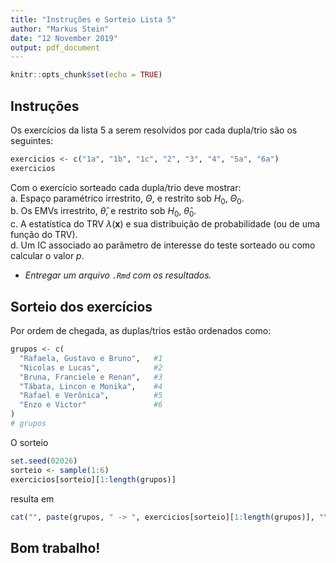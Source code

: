 ```yaml
---
title: "Instruções e Sorteio Lista 5"
author: "Markus Stein"
date: "12 November 2019"
output: pdf_document
---
```


```r
knitr::opts_chunk$set(echo = TRUE)
```

## Instruções

Os exercícios da lista 5 a serem resolvidos por cada dupla/trio são os seguintes:  
```r
exercicios <- c("1a", "1b", "1c", "2", "3", "4", "5a", "6a")
exercicios
```

Com o exercício sorteado cada dupla/trio deve mostrar:  
a. Espaço paramétrico irrestrito, $\Theta$, e restrito sob $H_0$, $\Theta_0$.  
b. Os EMVs irrestrito, $\widehat \theta$, e restrito sob $H_0$, $\widehat \theta_0$.  
c. A estatística do TRV $\lambda(\boldsymbol{x})$ e sua distribuição de probabilidade (ou de uma função do TRV).  
d. Um IC associado ao parâmetro de interesse do teste sorteado ou como calcular o valor *p*.

* *Entregar um arquivo `.Rmd` com os resultados.*

 
## Sorteio dos exercícios
Por ordem de chegada, as duplas/trios estão ordenados como:  
````r
grupos <- c(
  "Rafaela, Gustavo e Bruno",   #1
  "Nicolas e Lucas",            #2
  "Bruna, Franciele e Renan",   #3
  "Tábata, Lincon e Monika",    #4
  "Rafael e Verônica",          #5
  "Enzo e Victor"               #6
)
# grupos
````

O sorteio 

```r
set.seed(02026)
sorteio <- sample(1:6)
exercicios[sorteio][1:length(grupos)]
```

resulta em

```r
cat("", paste(grupos, " -> ", exercicios[sorteio][1:length(grupos)], "\n"))
```



## Bom trabalho!